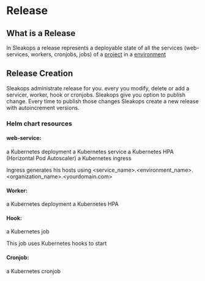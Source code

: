 
# Release

## What is a Release

In Sleakops a release represents a deployable state of all the services (web-services, workers, cronjobs, jobs) of a [project](/project) in a [environment](/environment)

## Release Creation

Sleakops administrate release for you. every you modify, delete or add a servicer, worker, hook or cronjobs. Sleakops give you option to publish change. 
Every time to publish those changes Sleakops create a new release with autoincrement versions.

### Helm chart resources

#### web-service:

a Kubernetes deployment
a Kubernetes service
a Kubernetes HPA (Horizontal Pod Autoscaler)
a Kubernetes ingress

Ingress generates his hosts using <service_name>.<environment_name>.<organization_name>\.<yourdomain\.com>


#### Worker:

a Kubernetes deployment
a Kubernetes HPA

#### Hook:

a Kubernetes job

This job uses Kubernetes hooks to start

#### Cronjob:

a Kubernetes cronjob

